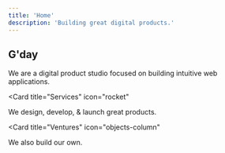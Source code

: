 ```yaml
---
title: 'Home'
description: 'Building great digital products.'
---
```


## G'day

We are a digital product studio focused on building intuitive web applications.

<Card
  title="Services"
  icon="rocket"
>
  We design, develop, & launch great products.
</Card>

<Card
  title="Ventures"
  icon="objects-column"
>
  We also build our own.
</Card>

